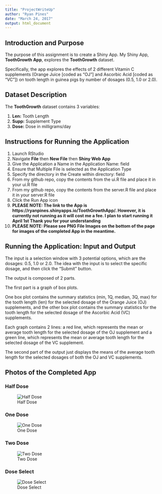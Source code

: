 ```yaml
---
title: "ProjectWriteUp"
author: "Ryan Pines"
date: "March 24, 2017"
output: html_document
---
```


## Introduction and Purpose

The purpose of this assignment is to create a Shiny App. My Shiny App, **ToothGrowth App**, explores the **ToothGrowth** dataset.

Specifically, the app explores the effects of 2 different Vitamin C supplements (Orange Juice [coded as "OJ"] and Ascorbic Acid [coded as "VC"]) on tooth length in guinea pigs by number of dosages (0.5, 1.0 or 2.0).


## Dataset Description

The **ToothGrowth** dataset contains 3 variables:  

(1)	**Len:** Tooth Length  
(2)	**Supp:** Supplement Type  
(3)	**Dose:** Dose in milligrams/day  


## Instructions for Running the Application

(1)	Launch RStudio  
(2)	Navigate **File** then **New File** then **Shiny Web App**  
(3)	Give the Application a Name in the Application Name: field  
(4)	Ensure that Multiple File is selected as the Application Type  
(5)	Specify the directory in the Create within directory: field  
(6)	From my github repo, copy the contents from the ui.R file and place it in your ui.R file  
(7)	From my github repo, copy the contents from the server.R file and place it in your server.R file  
(8)	Click the Run App icon  
(9)	**PLEASE NOTE: The link to the App is https://ryanpines.shinyapps.io/ToothGrowthApp/. However, it is currently not running as it will cost me a fee. I plan to start running it April 1st Thank you for your understanding**  
(10) **PLEASE NOTE: Please see PNG File Images on the bottom of the page for images of the completed App in the meantime.**

## Running the Application: Input and Output

The input is a selection window with 3 potential options, which are the dosages: 0.5, 1.0 or 2.0. The idea with the input is to select the specific dosage, and then click the "Submit" button.

The output is composed of 2 parts. 

The first part is a graph of box plots. 

One box plot contains the summary statistics (min, 1Q, median, 3Q, max) for the tooth length (len) for the selected dosage of the Orange Juice (OJ) supplements, and the other box plot contains the summary statistics for the tooth length for the selected dosage of the Ascorbic Acid (VC) supplements. 

Each graph contains 2 lines: a red line, which represents the mean or average tooth length for the selected dosage of the OJ supplement and a green line, which represents the mean or average tooth length for the selected dosage of the VC supplement. 

The second part of the output just displays the means of the average tooth length for the selected dosages of both the OJ and VC supplements.


## Photos of the Completed App

### Half Dose
![Half Dose](C:\\Users\\574996\\Pictures\\HalfDose.png)

### One Dose
![One Dose](C:\\Users\\574996\\Pictures\\OneDose.png)

### Two Dose
![Two Dose](C:\\Users\\574996\\Pictures\\TwoDose.png)


### Dose Select
![Dose Select](C:\\Users\\574996\\Pictures\\DoseSelect.png)